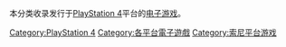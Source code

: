 {{Commonscat|PlayStation 4 games}}
本分类收录发行于[[PlayStation_4|PlayStation 4]]平台的[[电子游戏|电子游戏]]。

{{CategoryTOC}}

{{DEFAULTSORT:PlayStation 4}}
[[Category:PlayStation_4|Category:PlayStation 4]]
[[Category:各平台電子遊戲|Category:各平台電子遊戲]]
[[Category:索尼平台游戏|Category:索尼平台游戏]]